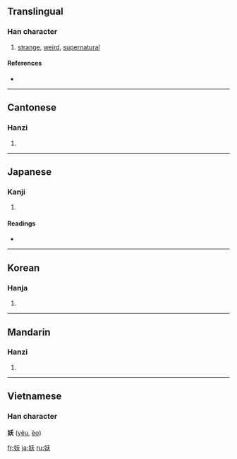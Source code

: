 ==Translingual==

===Han character===
{{Han char|rn=38|rad=女|as=04|sn=7|four=4243<sub>4</sub>|canj=女竹大 (VHK)}}

# [[strange]], [[weird]], [[supernatural]]

====References====
* {{Han ref|kx=0256.200|dkj=06086|dj=0520.180|hdz=21031.070|uh=5996|ud=22934|bh=A7AF|bd=42927}}

----

==Cantonese==

===Hanzi===
{{yue-hanzi|jyut=|y=yiu1}}

# {{defn|Cantonese}}

----

==Japanese==

===Kanji===
{{ja-kanji|grade=|rs=女04}}

# {{defn|Japanese}}

====Readings====
* {{ja-readings|on=[[よう]] (yō)|kun=[[なまめく]] (namameku)}}

----

==Korean==

===Hanja===
{{ko-hanja|hangeul=요|rv=yo|mr=yo}}

# {{defn|Korean}}

----

==Mandarin==

===Hanzi===
{{cmn-hanzi|pin=[[yāo]] ([[yao1]])|wg=yao<sup>1</sup>}}

# {{defn|Mandarin}}

----

==Vietnamese==
===Han character===
'''妖''' ([[yêu]], [[èo]])

[[fr:妖]]
[[ja:妖]]
[[ru:妖]]